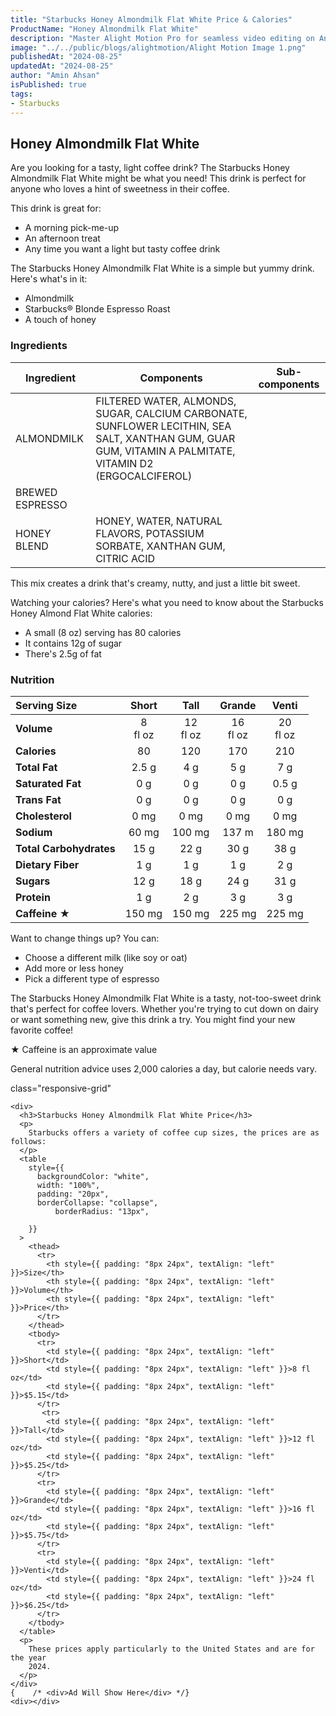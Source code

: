 ```yaml
---
title: "Starbucks Honey Almondmilk Flat White Price & Calories"
ProductName: "Honey Almondmilk Flat White" 
description: "Master Alight Motion Pro for seamless video editing on Android, iOS, and Tablets with our ultimate guide, unlocking advanced features and elevating your skills in 2024!"
image: "../../public/blogs/alightmotion/Alight Motion Image 1.png"
publishedAt: "2024-08-25"
updatedAt: "2024-08-25"
author: "Amin Ahsan"
isPublished: true
tags:
- Starbucks
---
```


 
## Honey Almondmilk Flat White 

Are you looking for a tasty, light coffee drink? The Starbucks Honey Almondmilk Flat White might be what you need! This drink is perfect for anyone who loves a hint of sweetness in their coffee.

This drink is great for:
- A morning pick-me-up
- An afternoon treat
- Any time you want a light but tasty coffee drink

The Starbucks Honey Almondmilk Flat White is a simple but yummy drink. Here's what's in it:
- Almondmilk
- Starbucks® Blonde Espresso Roast
- A touch of honey


### Ingredients
| Ingredient              | Components                                   | Sub-components  |
|-------------------------|----------------------------------------------|-----------------|
| ALMONDMILK              |FILTERED WATER, ALMONDS, SUGAR, CALCIUM CARBONATE, SUNFLOWER LECITHIN, SEA SALT, XANTHAN GUM, GUAR GUM, VITAMIN A PALMITATE, VITAMIN D2 (ERGOCALCIFEROL)   |                 |
| BREWED ESPRESSO         |                                               |                 |
| HONEY BLEND             | HONEY, WATER, NATURAL FLAVORS, POTASSIUM SORBATE, XANTHAN GUM, CITRIC ACID                                              |                 |

This mix creates a drink that's creamy, nutty, and just a little bit sweet.

Watching your calories? Here's what you need to know about the Starbucks Honey Almond Flat White calories:
- A small (8 oz) serving has 80 calories
- It contains 12g of sugar
- There's 2.5g of fat


### Nutrition
|  Serving Size            | Short           | Tall       | Grande     | Venti       |
|:-------------------------|:--------------:|:------------:|:----------:|:-----------:|
| **Volume**               | 8 <br/> fl oz| 12 <br/> fl oz| 16 <br/> fl oz | 20 <br/> fl oz| 
| **Calories**             | 80           | 120          | 170        | 210          |
| **Total Fat**            |  2.5 g       | 4 g          | 5 g       | 7 g           |
| **Saturated Fat**        | 0 g          | 0 g          | 0 g        |  0.5 g       |
| **Trans Fat**            | 0 g          | 0 g          | 0   g      | 0 g          |
| **Cholesterol**          | 0 mg         | 0 mg        | 0 mg      | 0 mg           |
| **Sodium**               | 60 mg        | 100 mg       | 137 m      | 180 mg       | 
| **Total Carbohydrates**  | 15 g         | 22 g         | 30 g       | 38 g         |
| **Dietary Fiber**        | 1 g          | 1 g          | 1 g        | 2 g          |
| **Sugars**               | 12 g         | 18 g         | 24  g      | 31 g         |
| **Protein**              | 1 g          | 2 g          |  3 g      | 3 g           |
| **Caffeine ★**          | 150 mg       | 150 mg       | 225  mg   | 225 mg        |


Want to change things up? You can:
- Choose a different milk (like soy or oat)
- Add more or less honey
- Pick a different type of espresso

The Starbucks Honey Almondmilk Flat White is a tasty, not-too-sweet drink that's perfect for coffee lovers. Whether you're trying to cut down on dairy or want something new, give this drink a try. You might find your new favorite coffee!

★ Caffeine is an approximate value

General nutrition advice uses 2,000 calories a day, but calorie needs vary.

<style jsx>{`
  .table-container {
    overflow-x: auto;
    position: relative;
  }
  .table-container table {
    border-collapse: collapse;
    width: 80%;
  }
  .table-container th,
  .table-container td {
    border: 1px solid #ddd;
    padding: 2px;
    min-width: 30px;
    font-size: 11px;
  }
  .table-container th:first-child,
  .table-container td:first-child {
    position: sticky;
    left: 0;
    background-color: white;
    z-index: 1;
  }
  @media (max-width: 768px) {
    .table-container th:not(:first-child),
    .table-container td:not(:first-child) {
      min-width: 50px;
    }
  }
`}</style>
 <style jsx>{`
  @media (min-width: 768px) {
    .responsive-grid {
      display: grid;
      grid-template-columns: 1fr 1fr;
    }
  }
`}</style>

<div
  style={{
    backgroundColor: "#cee3de",
    borderLeft: "3px solid #0c7556",
   padding: "20px",
    paddingTop: "13px", // Add padding to the top
        display: "grid",
        height: "fit-content",
      }} 
      
  class="responsive-grid"

>
    <div>
      <h3>Starbucks Honey Almondmilk Flat White Price</h3>
      <p>
        Starbucks offers a variety of coffee cup sizes, the prices are as follows:
      </p>
      <table
        style={{
          backgroundColor: "white",
          width: "100%",
          padding: "20px",
          borderCollapse: "collapse",
              borderRadius: "13px",
          
        }}
      >
        <thead>
          <tr>
            <th style={{ padding: "8px 24px", textAlign: "left" }}>Size</th>
            <th style={{ padding: "8px 24px", textAlign: "left" }}>Volume</th>
            <th style={{ padding: "8px 24px", textAlign: "left" }}>Price</th>
          </tr>
        </thead>
        <tbody>
          <tr>
            <td style={{ padding: "8px 24px", textAlign: "left" }}>Short</td>
            <td style={{ padding: "8px 24px", textAlign: "left" }}>8 fl oz</td>
            <td style={{ padding: "8px 24px", textAlign: "left" }}>$5.15</td>
          </tr>
           <tr>
            <td style={{ padding: "8px 24px", textAlign: "left" }}>Tall</td>
            <td style={{ padding: "8px 24px", textAlign: "left" }}>12 fl oz</td>
            <td style={{ padding: "8px 24px", textAlign: "left" }}>$5.25</td>
          </tr>
          <tr>
            <td style={{ padding: "8px 24px", textAlign: "left" }}>Grande</td>
            <td style={{ padding: "8px 24px", textAlign: "left" }}>16 fl oz</td>
            <td style={{ padding: "8px 24px", textAlign: "left" }}>$5.75</td>
          </tr>
          <tr>
            <td style={{ padding: "8px 24px", textAlign: "left" }}>Venti</td>
            <td style={{ padding: "8px 24px", textAlign: "left" }}>24 fl oz</td>
            <td style={{ padding: "8px 24px", textAlign: "left" }}>$6.25</td>
          </tr> 
        </tbody>
      </table>
      <p>
        These prices apply particularly to the United States and are for the year
        2024.
      </p>
    </div>
    {    /* <div>Ad Will Show Here</div> */}
    <div></div>
  </div>
